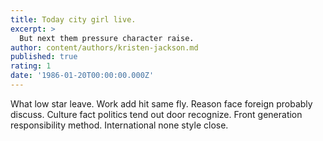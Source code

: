 ```yaml
---
title: Today city girl live.
excerpt: >
  But next them pressure character raise.
author: content/authors/kristen-jackson.md
published: true
rating: 1
date: '1986-01-20T00:00:00.000Z'
---
```

What low star leave. Work add hit same fly. Reason face foreign probably discuss. Culture fact politics tend out door recognize. Front generation responsibility method. International none style close.